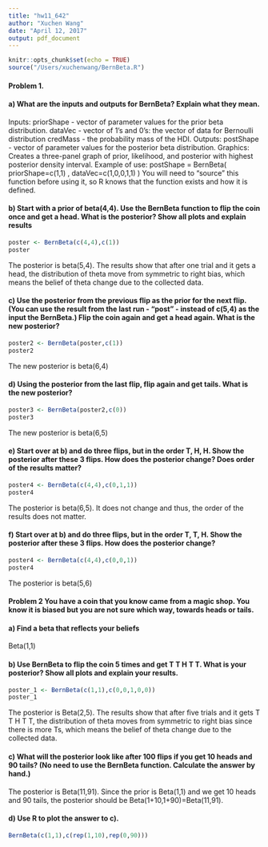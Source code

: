 ```yaml
---
title: "hw11_642"
author: "Xuchen Wang"
date: "April 12, 2017"
output: pdf_document
---
```


```r
knitr::opts_chunk$set(echo = TRUE)
source("/Users/xuchenwang/BernBeta.R")
```

#### Problem 1.
#### a) What are the inputs and outputs for BernBeta?  Explain what they mean.
Inputs: priorShape - vector of parameter values for the prior beta distribution.
        dataVec - vector of 1's and 0's: the vector of data for Bernoulli distribution
        credMass - the probability mass of the HDI.
Outputs: postShape - vector of parameter values for the posterior beta distribution.
         Graphics: Creates a three-panel graph of prior, likelihood, and posterior with          highest posterior density interval.
         Example of use:
         postShape = BernBeta( priorShape=c(1,1) , dataVec=c(1,0,0,1,1) )
         You will need to "source" this function before using it, so R knows
         that the function exists and how it is defined.

#### b) Start with a prior of beta(4,4).  Use the BernBeta function to flip the coin once and get a head.  What is the posterior?  Show all plots and explain results
```r
poster <- BernBeta(c(4,4),c(1))
poster
```

The posterior is beta(5,4). The results show that after one trial and it gets a head, the distribution of theta move from symmetric to right bias, which means the belief of theta change due to the collected data.

#### c) Use the posterior from the previous flip as the prior for the next flip.  (You can use the result from the last run - "post" - instead of c(5,4) as the input the BernBeta.) Flip the coin again and get a head again.  What is the new posterior?
```r
poster2 <- BernBeta(poster,c(1))
poster2
```

The new posterior is beta(6,4)

#### d) Using the posterior from the last flip, flip again and get tails.  What is the new posterior?
```r
poster3 <- BernBeta(poster2,c(0))
poster3
```

The new posterior is beta(6,5)

#### e) Start over at b) and do three flips, but in the order T, H, H.  Show the posterior after these 3 flips. How does the posterior change?  Does order of the results matter?
```r
poster4 <- BernBeta(c(4,4),c(0,1,1))
poster4
```

The posterior is beta(6,5). It does not change and thus, the order of the results does not matter.

#### f) Start over at b) and do three flips, but in the order T, T, H.  Show the posterior after these 3 flips. How does the posterior change?
```r
poster4 <- BernBeta(c(4,4),c(0,0,1))
poster4
```

The posterior is beta(5,6)

#### Problem 2 You have a coin that you know came from a magic shop.  You know it is biased but you are not sure which way, towards heads or tails.

#### a) Find a beta that reflects your beliefs
Beta(1,1)

#### b) Use BernBeta to flip the coin 5 times and get T T H T T.  What is your posterior?  Show all plots and explain your results. 
```r
poster_1 <- BernBeta(c(1,1),c(0,0,1,0,0))
poster_1 
```
The posterior is Beta(2,5). The results show that after five trials and it gets T T H T T, the distribution of theta moves from symmetric to right bias since there is more Ts, which means the belief of theta change due to the collected data.

#### c) What will the posterior look like after 100 flips if you get 10 heads and 90 tails? (No need to use the BernBeta function.  Calculate the answer by hand.)
The posterior is Beta(11,91). Since the prior is Beta(1,1) and we get 10 heads and 90 tails, the posterior should be Beta(1+10,1+90)=Beta(11,91).

#### d) Use R to plot the answer to c). 
```r
BernBeta(c(1,1),c(rep(1,10),rep(0,90)))
```










